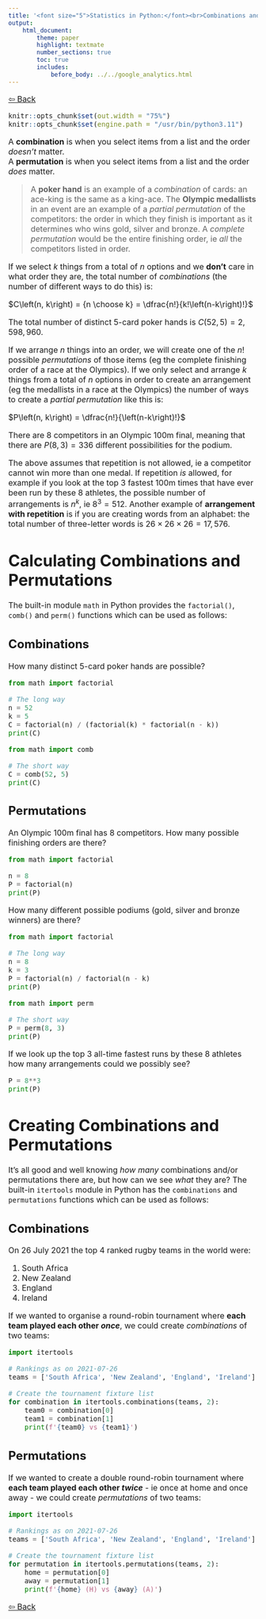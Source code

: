 ```yaml
---
title: '<font size="5">Statistics in Python:</font><br>Combinations and Permutations'
output:
    html_document:
        theme: paper
        highlight: textmate
        number_sections: true
        toc: true
        includes:
            before_body: ../../google_analytics.html
---
```


<font size="3">

[⇦ Back](../../python.html)

```r
knitr::opts_chunk$set(out.width = "75%")
knitr::opts_chunk$set(engine.path = "/usr/bin/python3.11")
```

A **combination** is when you select items from a list and the order *doesn't*
matter.  
A **permutation** is when you select items from a list and the order *does*
matter.

> A **poker hand** is an example of a *combination* of cards: an ace-king is the same as a king-ace. The **Olympic medallists** in an event are an example of a *partial permutation* of the competitors: the order in which they finish is important as it determines who wins gold, silver and bronze. A *complete permutation* would be the entire finishing order, ie *all* the competitors listed in order.

If we select $k$ things from a total of $n$ options and we **don't** care in what order they are, the total number of *combinations* (the number of different ways to do this) is:

$C\left(n, k\right) = {n \choose k} = \dfrac{n!}{k!\left(n-k\right)!}$

The total number of distinct 5-card poker hands is $C(52, 5) = 2,598,960$.

If we arrange $n$ things into an order, we will create one of the $n!$ possible *permutations* of those items (eg the complete finishing order of a race at the Olympics). If we only select and arrange $k$ things from a total of $n$ options in order to create an arrangement (eg the medallists in a race at the Olympics) the number of ways to create a *partial permutation* like this is:

$P\left(n, k\right) = \dfrac{n!}{\left(n-k\right)!}$

There are 8 competitors in an Olympic 100m final, meaning that there are $P(8, 3) = 336$ different possibilities for the podium.

The above assumes that repetition is not allowed, ie a competitor cannot win more than one medal. If repetition *is* allowed, for example if you look at the top 3 fastest 100m times that have ever been run by these 8 athletes, the possible number of arrangements is $n^k$, ie $8^3 = 512$. Another example of **arrangement with repetition** is if you are creating words from an alphabet: the total number of three-letter words is $26\times26\times26=17,576$.

Calculating Combinations and Permutations
=========================================
The built-in module `math` in Python provides the `factorial()`, `comb()` and `perm()` functions which can be used as follows:

Combinations
------------
How many distinct 5-card poker hands are possible?

```python
from math import factorial

# The long way
n = 52
k = 5
C = factorial(n) / (factorial(k) * factorial(n - k))
print(C)

from math import comb

# The short way
C = comb(52, 5)
print(C)
```

Permutations
------------
An Olympic 100m final has 8 competitors. How many possible finishing orders are there?

```python
from math import factorial

n = 8
P = factorial(n)
print(P)
```

How many different possible podiums (gold, silver and bronze winners) are there?

```python
from math import factorial

# The long way
n = 8
k = 3
P = factorial(n) / factorial(n - k)
print(P)
```

```python
from math import perm

# The short way
P = perm(8, 3)
print(P)
```

If we look up the top 3 all-time fastest runs by these 8 athletes how many arrangements could we possibly see?

```python
P = 8**3
print(P)
```

Creating Combinations and Permutations
======================================
It's all good and well knowing *how many* combinations and/or permutations there are, but how can we see *what* they are? The built-in `itertools` module in Python has the `combinations` and `permutations` functions which can be used as follows:

Combinations
------------
On 26 July 2021 the top 4 ranked rugby teams in the world were:

1. South Africa
2. New Zealand
3. England
4. Ireland

If we wanted to organise a round-robin tournament where **each team played each other _once_**, we could create *combinations* of two teams:

```python
import itertools

# Rankings as on 2021-07-26
teams = ['South Africa', 'New Zealand', 'England', 'Ireland']

# Create the tournament fixture list
for combination in itertools.combinations(teams, 2):
    team0 = combination[0]
    team1 = combination[1]
    print(f'{team0} vs {team1}')
```

Permutations
------------
If we wanted to create a double round-robin tournament where **each team played each other _twice_** - ie once at home and once away - we could create *permutations* of two teams:

```python
import itertools

# Rankings as on 2021-07-26
teams = ['South Africa', 'New Zealand', 'England', 'Ireland']

# Create the tournament fixture list
for permutation in itertools.permutations(teams, 2):
    home = permutation[0]
    away = permutation[1]
    print(f'{home} (H) vs {away} (A)')
```

[⇦ Back](../../python.html)

</font>
